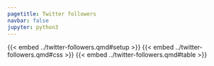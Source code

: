 ```yaml
---
pagetitle: Twitter followers
navbar: false
jupyter: python3
---
```


:::{.shrink-example}
{{< embed ../twitter-followers.qmd#setup >}}
{{< embed ../twitter-followers.qmd#css >}}
{{< embed ../twitter-followers.qmd#table >}}
:::
